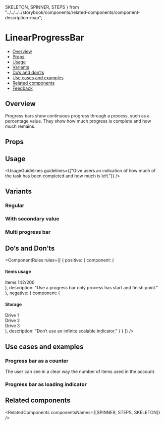   SKELETON,
  SPINNER,
  STEPS
} from "../../../../storybook/components/related-components/component-description-map";

<Meta of={LinearProgressBarStories} />

# LinearProgressBar

- [Overview](#overview)
- [Props](#props)
- [Usage](#usage)
- [Variants](#variants)
- [Do’s and don’ts](#dos-and-donts)
- [Use cases and examples](#use-cases-and-examples)
- [Related components](#related-components)
- [Feedback](#feedback)

## Overview

Progress bars show continuous progress through a process, such as a percentage value. They show how much progress is complete and how much remains.

<Canvas>
  <Story of={LinearProgressBarStories.Overview} />
</Canvas>

## Props

<ArgsTable story="Overview" />

## Usage

<UsageGuidelines
  guidelines={["Give users an indication of how much of the task has been completed and how much is left."]}
/>

<TipMultiStepIndicator />

## Variants

### Regular

<Canvas>
  <Story of={LinearProgressBarStories.Regular} />
</Canvas>

### With secondary value

<Canvas>
  <Story of={LinearProgressBarStories.WithSecondaryValue} />
</Canvas>

### Multi progress bar

<Canvas>
  <Story of={LinearProgressBarStories.MultiProgressBar} />
</Canvas>

## Do’s and Don’ts

<ComponentRules
  rules={[
    {
      positive: {
        component: (
          <DialogContentContainer className="linear-progress-bar_dialog-wrapper">
            <h4>Items usage</h4>
            <div className="linear-progress-bar_inline-wrapper">
              <span>Items</span>
              <span>142/200</span>
            </div>
            <LinearProgressBar value={71} />
          </DialogContentContainer>
        ),
        description: "Use a progress bar only process has start and finish point."
      },
      negative: {
        component: (
          <DialogContentContainer className="linear-progress-bar_dialog-wrapper">
            <h4>Storage</h4>
            <div className="linear-progress-bar_row-wrapper">
              <div className="linear-progress-bar_title">Drive 1</div>
              <LinearProgressBar className="linear-progress-bar_without-bg" value={88} />
            </div>
            <div className="linear-progress-bar_row-wrapper">
              <div className="linear-progress-bar_title">Drive 2</div>
              <LinearProgressBar className="linear-progress-bar_without-bg" value={46} />
            </div>
            <div className="linear-progress-bar_row-wrapper">
              <div className="linear-progress-bar_title">Drive 3</div>
              <LinearProgressBar className="linear-progress-bar_without-bg" value={72} />
            </div>
          </DialogContentContainer>
        ),
        description: "Don’t use an infinite scalable indicator."
      }
    }
  ]}
/>

## Use cases and examples

### Progress bar as a counter

The user can see in a clear way the number of items used in the account.

<Canvas>
  <Story of={LinearProgressBarStories.ProgressBarAsACounter} />
</Canvas>

### Progress bar as loading indicator

<Canvas>
  <Story of={LinearProgressBarStories.ProgressBarAsLoadingIndicator} />
</Canvas>

## Related components

<RelatedComponents componentsNames={[SPINNER, STEPS, SKELETON]} />
